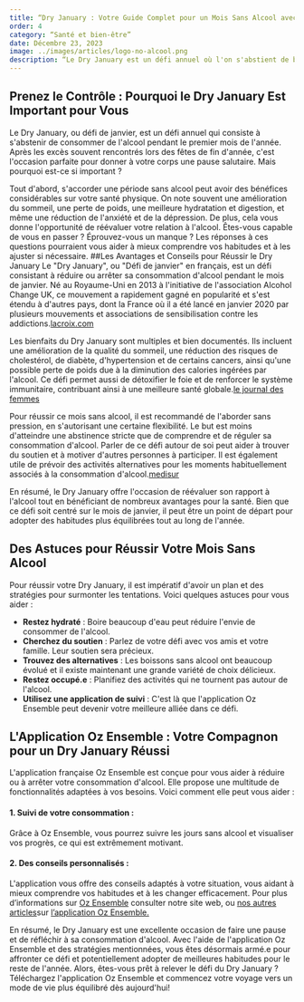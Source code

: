 ```yaml
---
title: “Dry January : Votre Guide Complet pour un Mois Sans Alcool avec l'Aide de Notre App”
order: 4
category: “Santé et bien-être”
date: Décembre 23, 2023
image: ../images/articles/logo-no-alcool.png
description: “Le Dry January est un défi annuel où l'on s'abstient de boire de l'alcool pendant le mois de janvier. C'est important car cela offre des bénéfices pour la santé physique, aide à réévaluer sa relation à l'alcool et permet de prendre de meilleures habitudes. Pour réussir ce défi, il faut rester hydraté, chercher du soutien, trouver des alternatives, rester occupé et utiliser une application de suivi comme Oz Ensemble. Cette application permet de suivre votre consommation, et d'obtenir des conseils personnalisés. Le Dry January est une occasion de faire une pause et de repenser à sa consommation d'alcool pour adopter un mode de vie plus équilibré.”
---
```

## Prenez le Contrôle : Pourquoi le Dry January Est Important pour Vous

Le Dry January, ou défi de janvier, est un défi annuel qui consiste à s'abstenir de consommer de l'alcool pendant le premier mois de l'année. Après les excès souvent rencontrés lors des fêtes de fin d'année, c'est l'occasion parfaite pour donner à votre corps une pause salutaire. Mais pourquoi est-ce si important ?

Tout d'abord, s'accorder une période sans alcool peut avoir des bénéfices considérables sur votre santé physique. On note souvent une amélioration du sommeil, une perte de poids, une meilleure hydratation et digestion, et même une réduction de l'anxiété et de la dépression. De plus, cela vous donne l'opportunité de réévaluer votre relation à l'alcool. Êtes-vous capable de vous en passer ? Éprouvez-vous un manque ? Les réponses à ces questions pourraient vous aider à mieux comprendre vos habitudes et à les ajuster si nécessaire.
##Les Avantages et Conseils pour Réussir le Dry January
Le "Dry January", ou "Défi de janvier" en français, est un défi consistant à réduire ou arrêter sa consommation d'alcool pendant le mois de janvier. Né au Royaume-Uni en 2013 à l'initiative de l'association Alcohol Change UK, ce mouvement a rapidement gagné en popularité et s'est étendu à d'autres pays, dont la France où il a été lancé en janvier 2020 par plusieurs mouvements et associations de sensibilisation contre les addictions​​.[lacroix.com](https://www.la-croix.com/Sciences-et-ethique/Dry-January-loccasion-faire-point-consommation-dalcool-2023-01-05-1201249403)

Les bienfaits du Dry January sont multiples et bien documentés. Ils incluent une amélioration de la qualité du sommeil, une réduction des risques de cholestérol, de diabète, d'hypertension et de certains cancers, ainsi qu'une possible perte de poids due à la diminution des calories ingérées par l'alcool. Ce défi permet aussi de détoxifier le foie et de renforcer le système immunitaire, contribuant ainsi à une meilleure santé globale​​.[le journal des femmes](https://sante.journaldesfemmes.fr/fiches-sante-du-quotidien/2427192-dry-january-2024-mois-sans-alcool-bienfaits-france-effet/)

Pour réussir ce mois sans alcool, il est recommandé de l'aborder sans pression, en s'autorisant une certaine flexibilité. Le but est moins d'atteindre une abstinence stricte que de comprendre et de réguler sa consommation d'alcool. Parler de ce défi autour de soi peut aider à trouver du soutien et à motiver d'autres personnes à participer. Il est également utile de prévoir des activités alternatives pour les moments habituellement associés à la consommation d'alcool​​.[medisur](https://www.medisur.fr/dry-january-5-conseils-pour-reussir-le-mois-sans-alcool/)

En résumé, le Dry January offre l'occasion de réévaluer son rapport à l'alcool tout en bénéficiant de nombreux avantages pour la santé. Bien que ce défi soit centré sur le mois de janvier, il peut être un point de départ pour adopter des habitudes plus équilibrées tout au long de l'année.

## Des Astuces pour Réussir Votre Mois Sans Alcool

Pour réussir votre Dry January, il est impératif d'avoir un plan et des stratégies pour surmonter les tentations. Voici quelques astuces pour vous aider :

- **Restez hydraté** : Boire beaucoup d'eau peut réduire l'envie de consommer de l'alcool.
- **Cherchez du soutien** : Parlez de votre défi avec vos amis et votre famille. Leur soutien sera précieux.
- **Trouvez des alternatives** : Les boissons sans alcool ont beaucoup évolué et il existe maintenant une grande variété de choix délicieux.
- **Restez occupé.e** : Planifiez des activités qui ne tournent pas autour de l'alcool.
- **Utilisez une application de suivi** : C'est là que l'application Oz Ensemble peut devenir votre meilleure alliée dans ce défi.

## L'Application Oz Ensemble : Votre Compagnon pour un Dry January Réussi

L'application française Oz Ensemble est conçue pour vous aider à réduire ou à arrêter votre consommation d'alcool. Elle propose une multitude de fonctionnalités adaptées à vos besoins. Voici comment elle peut vous aider :

#### 1. Suivi de votre consommation :

Grâce à Oz Ensemble, vous pourrez suivre les jours sans alcool et visualiser vos progrès, ce qui est extrêmement motivant.

#### 2. Des conseils personnalisés :

L'application vous offre des conseils adaptés à votre situation, vous aidant à mieux comprendre vos habitudes et à les changer efficacement.
Pour plus d’informations sur [Oz Ensemble](ozensemble.fabrique.social.gouv.fr) consulter notre site web, ou [nos autres articles](comment-lapplication-peut-vous-aider-à-tirer-le-meilleur-de-dry-january)sur [l’application Oz Ensemble.](https://ozensemble.fabrique.social.gouv.fr/sante-et-bien-etre/limpact-positif-de-dry-january-sur-votre-santé-découvrez-le-avec-notre-application)

En résumé, le Dry January est une excellente occasion de faire une pause et de réfléchir à sa consommation d'alcool. Avec l'aide de l'application Oz Ensemble et des stratégies mentionnées, vous êtes désormais armé.e pour affronter ce défi et potentiellement adopter de meilleures habitudes pour le reste de l'année. Alors, êtes-vous prêt à relever le défi du Dry January ? Téléchargez l'application Oz Ensemble et commencez votre voyage vers un mode de vie plus équilibré dès aujourd'hui!
